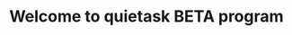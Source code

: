 ---
title: "Welcome to quietask BETA program"
description: "Documentation fot the beta test program"
---